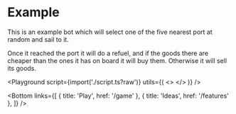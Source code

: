 
# Example 

This is an example bot which will select one of the five nearest port at random and sail to it.

Once it reached the port it will do a refuel, and if the goods there are cheaper than the ones it has on board it will buy them. Otherwise it will sell its goods.

<Playground
  script={import('./script.ts?raw')}
  utils={(
    <>
      <VesselInfo />
    </>
  )}
/>

<Bottom
  links={[
    { title: 'Play', href: '/game' },
    { title: 'Ideas', href: '/features' },
  ]}
/>